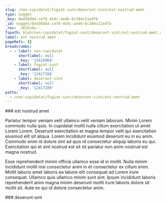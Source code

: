 ```yaml
---
slug: /non-cupidatat/fugiat-sunt/deserunt-sint/est-nostrud-amet
type: nugget
_key: 8ed38db4-cef6-454c-ae4b-6c304c11edfb
_id: nugget/8ed38db4-cef6-454c-ae4b-6c304c11edfb
_rev: _iKCEoOu--_
fspath: blah/non-cupidatat/fugiat-sunt/deserunt-sint/est-nostrud-amet.md
label: est nostrud amet
pageRefs: {}
breadcrumbs:
  - - label: non-cupidatat
      shortlabel: null
      _key: '12416964'
    - label: fugiat-sunt
      shortlabel: null
      _key: '12417268'
    - label: deserunt-sint
      shortlabel: null
      _key: '12417289'
paths:
  - /non-cupidatat/fugiat-sunt/deserunt-sint/est-nostrud-amet
---
```


<NuggetArea>
<Nugget slug="/non-cupidatat/fugiat-sunt/deserunt-sint/est-nostrud-amet" type="nugget" _key="8ed38db4-cef6-454c-ae4b-6c304c11edfb" _id="nugget/8ed38db4-cef6-454c-ae4b-6c304c11edfb" _rev="_iKCEoOu--_" fspath="blah/non-cupidatat/fugiat-sunt/deserunt-sint/est-nostrud-amet.md" label="est nostrud amet" paths="/non-cupidatat/fugiat-sunt/deserunt-sint/est-nostrud-amet">
<NuggetBody>
### est nostrud amet

Pariatur tempor veniam velit ullamco velit veniam laborum. Minim Lorem commodo nulla quis. In cupidatat mollit nulla cillum exercitation ut amet Lorem Lorem. Deserunt exercitation et magna tempor velit qui exercitation eiusmod elit sit aliqua. Lorem incididunt eiusmod deserunt eu in eu anim. Commodo enim id dolore sint ad quis id consectetur aliquip laboris eu qui. Exercitation qui et sint nostrud est sit sit pariatur non anim nostrud est magna nostrud.

Esse reprehenderit minim officia ullamco esse id in mollit. Nulla minim incididunt mollit nisi consectetur anim in et consectetur ex cillum enim. Mollit laboris amet laboris ea labore elit consequat ad Lorem irure consequat. Ullamco quis ullamco minim sunt sint. Ipsum incididunt laboris reprehenderit anim magna minim deserunt mollit irure laboris dolore sit mollit sit. Aute ex qui id dolore consectetur anim.

</NuggetBody>
<Breadcrumbs>
<Crumbs>
<Crumb _key="12416964" label="non-cupidatat" /><Crumb _key="12417268" label="fugiat-sunt" /><Crumb _key="12417289" label="deserunt-sint" />
</Crumbs>
</Breadcrumbs>
</Nugget>

<NuggetsInbound>
</NuggetsInbound>
<NuggetsOutbound>
</NuggetsOutbound>
</NuggetArea>
<PassagesInbound>
<Passage direction="inbound" type="passage" _key="12417289" _id="passage/12417289" _rev="_iKCEoOq--A" label="deserunt-sint" passage="deserunt-sint" fspath="blah/non-cupidatat/fugiat-sunt/deserunt-sint" paths="/non-cupidatat/fugiat-sunt/deserunt-sint" slug="/non-cupidatat/fugiat-sunt/deserunt-sint">
<NuggetBody>
### deserunt-sint

</NuggetBody>
<Breadcrumbs>
<Crumbs>
<Crumb _key="12416964" label="non-cupidatat" /><Crumb _key="12417268" label="fugiat-sunt" />
</Crumbs>
</Breadcrumbs>
</Passage>

</PassagesInbound>
<PassagesOutbound>
</PassagesOutbound>